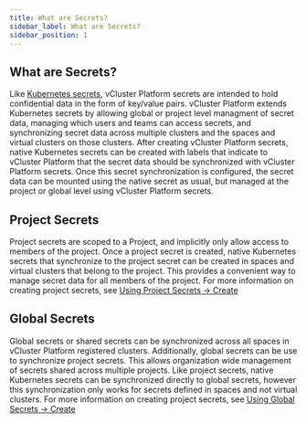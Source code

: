 ```yaml
---
title: What are Secrets?
sidebar_label: What are Secrets?
sidebar_position: 1
---
```


## What are Secrets?

Like [Kubernetes secrets](https://kubernetes.io/docs/concepts/configuration/secret/), vCluster Platform secrets are intended to hold confidential data in the form of key/value pairs. vCluster Platform extends Kubernetes secrets by allowing global or project level managment of secret data, managing which users and teams can access secrets, and synchronizing secret data across multiple clusters and the spaces and virtual clusters on those clusters. After creating vCluster Platform secrets, native Kubernetes secrets can be created with labels that indicate to vCluster Platform that the secret data should be synchronized with vCluster Platform secrets. Once this secret synchronization is configured, the secret data can be mounted using the native secret as usual, but managed at the project or global level using vCluster Platform secrets.

## Project Secrets

Project secrets are scoped to a Project, and implicitly only allow access to members of the project. Once a project secret is created, native Kubernetes secrets that synchronize to the project secret can be created in spaces and virtual clusters that belong to the project. This provides a convenient way to manage secret data for all members of the project. For more information on creating project secrets, see [Using Project Secrets -> Create](./using-project-secrets/create-project-secrets.mdx)

## Global Secrets

Global secrets or shared secrets can be synchronized across all spaces in vCluster Platform registered clusters. Additionally, global secrets can be use to synchronize project secrets. This allows organization wide management of secrets shared across multiple projects. Like project secrets, native Kubernetes secrets can be synchronized directly to global secrets, however this synchronization only works for secrets defined in spaces and not virtual clusters. For more information on creating project secrets, see [Using Global Secrets -> Create](./using-global-secrets/create-global-secrets.mdx)
